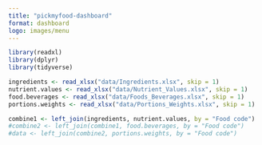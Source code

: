 ```yaml
---
title: "pickmyfood-dashboard"
format: dashboard
logo: images/menu
---
```


```r
library(readxl)
library(dplyr)
library(tidyverse)

```



```r
ingredients <- read_xlsx("data/Ingredients.xlsx", skip = 1)
nutrient.values <- read_xlsx("data/Nutrient_Values.xlsx", skip = 1)
food.beverages <- read_xlsx("data/Foods_Beverages.xlsx", skip = 1)
portions.weights <- read_xlsx("data/Portions_Weights.xlsx", skip = 1)

combine1 <- left_join(ingredients, nutrient.values, by = "Food code")
#combine2 <- left_join(combine1, food.beverages, by = "Food code")
#data <- left_join(combine2, portions.weights, by = "Food code")
```


